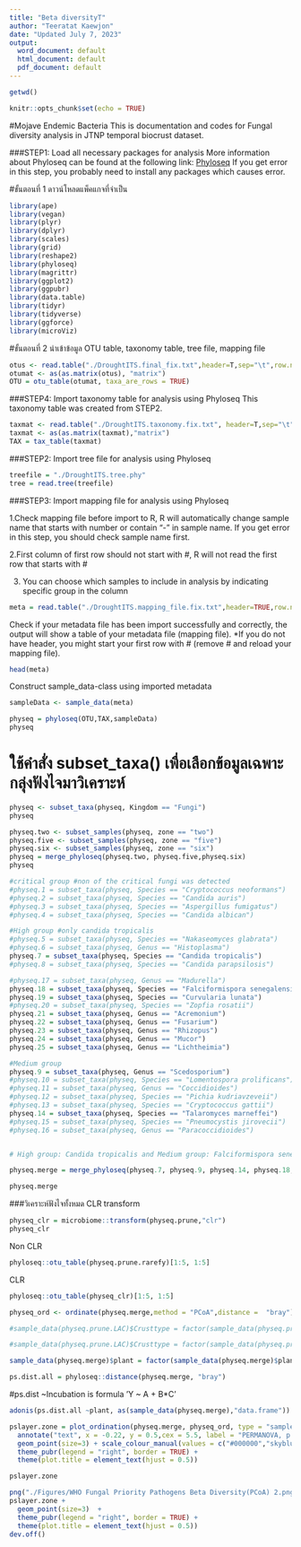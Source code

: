 ```yaml
---
title: "Beta diversityT"
author: "Teeratat Kaewjon"
date: "Updated July 7, 2023"
output:
  word_document: default
  html_document: default
  pdf_document: default
---
```

```r
getwd()
```

```r
knitr::opts_chunk$set(echo = TRUE)
```

#Mojave Endemic Bacteria
This is documentation and codes for Fungal diversity analysis in JTNP temporal biocrust dataset.

###STEP1: Load all necessary packages for analysis
More information about Phyloseq can be found at the following link: [Phyloseq](https://joey711.github.io/phyloseq/)
If you get error in this step, you probably need to install any packages which causes error.


#ขั้นตอนที่ 1 ดาวน์โหลดแพ็คแกจที่จำเป็น
```r
library(ape)
library(vegan)
library(plyr)
library(dplyr)
library(scales)
library(grid)
library(reshape2)
library(phyloseq)
library(magrittr)
library(ggplot2)
library(ggpubr)
library(data.table)
library(tidyr)
library(tidyverse)
library(ggforce)
library(microViz)
```

#ขั้นตอนที่ 2 นำเข้าข้อมูล OTU table, taxonomy table, tree file, mapping file

```r
otus <- read.table("./DroughtITS.final_fix.txt",header=T,sep="\t",row.names=1)
otumat <- as(as.matrix(otus), "matrix")
OTU = otu_table(otumat, taxa_are_rows = TRUE)
```

###STEP4: Import taxonomy table for analysis using Phyloseq
This taxonomy table was created from STEP2.
```r
taxmat <- read.table("./DroughtITS.taxonomy.fix.txt", header=T,sep="\t",row.names=1)
taxmat <- as(as.matrix(taxmat),"matrix")
TAX = tax_table(taxmat)
```

###STEP2: Import tree file for analysis using Phyloseq

```r
treefile = "./DroughtITS.tree.phy"
tree = read.tree(treefile)
```

###STEP3: Import mapping file for analysis using Phyloseq

1.Check mapping file before import to R, R will automatically change sample name that starts with number or contain “-” in sample name. If you get error in this step, you should check sample name first. 

2.First column of first row should not start with #, R will not read the first row that starts with #

3. You can choose which samples to include in analysis by indicating specific group in the column

```r
meta = read.table("./DroughtITS.mapping_file.fix.txt",header=TRUE,row.names=1,sep="\t",stringsAsFactors=FALSE)
```

Check if your metadata file has been import successfully and correctly, the output will show a table of your metadata file (mapping file). *If you do not have header, you might start your first row with # (remove # and reload your mapping file).

```r
head(meta)
```

Construct sample_data-class using imported metadata
```r
sampleData <- sample_data(meta)
```


```r
physeq = phyloseq(OTU,TAX,sampleData)
physeq
```


# ใช้คำสั่ง subset_taxa() เพื่อเลือกข้อมูลเฉพาะกลุ่งฟังไจมาวิเคราะห์

```r
physeq <- subset_taxa(physeq, Kingdom == "Fungi")
physeq
```

```r
physeq.two <- subset_samples(physeq, zone == "two")
physeq.five <- subset_samples(physeq, zone == "five")
physeq.six <- subset_samples(physeq, zone == "six")
physeq = merge_phyloseq(physeq.two, physeq.five,physeq.six)
physeq
```

```r
#critical group #non of the critical fungi was detected
#physeq.1 = subset_taxa(physeq, Species == "Cryptococcus neoformans")
#physeq.2 = subset_taxa(physeq, Species == "Candida auris")
#physeq.3 = subset_taxa(physeq, Species == "Aspergillus fumigatus")
#physeq.4 = subset_taxa(physeq, Species == "Candida albican")

#High group #only candida tropicalis
#physeq.5 = subset_taxa(physeq, Species == "Nakaseomyces glabrata")
#physeq.6 = subset_taxa(physeq, Genus == "Histoplasma")
physeq.7 = subset_taxa(physeq, Species == "Candida tropicalis")
#physeq.8 = subset_taxa(physeq, Species == "Candida parapsilosis")

#physeq.17 = subset_taxa(physeq, Genus == "Madurella")
physeq.18 = subset_taxa(physeq, Species == "Falciformispora senegalensis")
physeq.19 = subset_taxa(physeq, Species == "Curvularia lunata")
#physeq.20 = subset_taxa(physeq, Species == "Zopfia rosatii")
physeq.21 = subset_taxa(physeq, Genus == "Acremonium")
physeq.22 = subset_taxa(physeq, Genus == "Fusarium")
physeq.23 = subset_taxa(physeq, Genus == "Rhizopus")
physeq.24 = subset_taxa(physeq, Genus == "Mucor")
physeq.25 = subset_taxa(physeq, Genus == "Lichtheimia")

#Medium group
physeq.9 = subset_taxa(physeq, Genus == "Scedosporium")
#physeq.10 = subset_taxa(physeq, Species == "Lomentospora prolificans")
#physeq.11 = subset_taxa(physeq, Genus == "Coccidioides")
#physeq.12 = subset_taxa(physeq, Species == "Pichia kudriavzeveii")
#physeq.13 = subset_taxa(physeq, Species == "Cryptococcus gattii")
physeq.14 = subset_taxa(physeq, Species == "Talaromyces marneffei")
#physeq.15 = subset_taxa(physeq, Species == "Pneumocystis jirovecii")
#physeq.16 = subset_taxa(physeq, Genus == "Paracoccidioides")


# High group: Candida tropicalis and Medium group: Falciformispora senegalensis, Curvularia lunata, Acremonium spp, Fusarium spp, Rhizopus spp, Mucor spp, Lichtheimia, Scedosporium, Talaromyces marneffei

physeq.merge = merge_phyloseq(physeq.7, physeq.9, physeq.14, physeq.18, physeq.19, physeq.21, physeq.22, physeq.23, physeq.24, physeq.25)

physeq.merge
```


###วิเคราะห์ฟังไจทั้งหมด
CLR transform
```r
physeq_clr = microbiome::transform(physeq.prune,"clr")
physeq_clr
```

Non CLR
```r
phyloseq::otu_table(physeq.prune.rarefy)[1:5, 1:5]
```
CLR 
```r
phyloseq::otu_table(physeq_clr)[1:5, 1:5]
```

```r
physeq_ord <- ordinate(physeq.merge,method = "PCoA",distance =  "bray")
```

```r
#sample_data(physeq.prune.LAC)$Crusttype = factor(sample_data(physeq.prune.LAC)$Crusttype, levels = "LAC")
```

```r
#sample_data(physeq.prune.LAC)$Crusttype = factor(sample_data(physeq.prune.LAC)$Crusttype, levels = c("LAC", "CLC"))
```

```r
sample_data(physeq.merge)$plant = factor(sample_data(physeq.merge)$plant, levels = c('Rice', 'Rubber tree', 'Sugarcane', 'Cassava'))
```

```r
ps.dist.all = phyloseq::distance(physeq.merge, "bray")
```

#ps.dist ~Incubation is formula 'Y ~ A + B*C'
```r
adonis(ps.dist.all ~plant, as(sample_data(physeq.merge),"data.frame"))
```

```r
pslayer.zone = plot_ordination(physeq.merge, physeq_ord, type = "samples", color = "plant", shape = "zone") + ggtitle("WHO Fungal Priority Pathogens Beta Diversity (PCoA)") + 
  annotate("text", x = -0.22, y = 0.5,cex = 5.5, label = "PERMANOVA, p = 0.001") + 
  geom_point(size=3) + scale_colour_manual(values = c("#000000","skyblue1","#009E73", "#E69F00", "orangered")) + 
  theme_pubr(legend = "right", border = TRUE) + 
  theme(plot.title = element_text(hjust = 0.5))

pslayer.zone
```

```r
png("./Figures/WHO Fungal Priority Pathogens Beta Diversity(PCoA) 2.png",units = "in", width = 7.5, height = 6, res = 600 )
pslayer.zone + 
  geom_point(size=3)  + 
  theme_pubr(legend = "right", border = TRUE) + 
  theme(plot.title = element_text(hjust = 0.5))
dev.off()
```